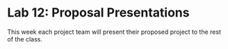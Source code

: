 # Lab 12: Proposal Presentations

This week each project team will present their proposed project to the rest of the class.
